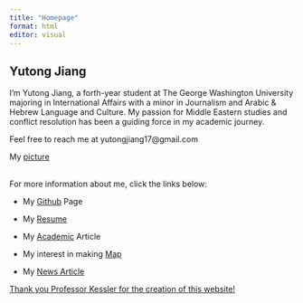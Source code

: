 ```yaml
---
title: "Homepage"
format: html
editor: visual
---
```


## Yutong Jiang

I'm Yutong Jiang, a forth-year student at The George Washington University majoring in International Affairs with a minor in Journalism and Arabic & Hebrew Language and Culture. My passion for Middle Eastern studies and conflict resolution has been a guiding force in my academic journey.

Feel free to reach me at yutongjiang17\@gmail.com

My [picture](https://github.com/amyutone/mywebsite12-5/blob/main/unnamed%20(1).jpg)

\
For more information about me, click the links below:

-   My [Github](https://github.com/amyutone){.uri} Page

-   My [Resume](https://github.com/amyutone/mywebsite12-5/blob/main/Resume%20%20-%20Yutong%20Jiang%20.pdf)

-   My [Academic](https://amyutone.github.io/mywebsite12-5/academic.html) Article

-   My interest in making [Map](https://amyutone.github.io/mywebsite12-5/map.html)

-   My [News Article](https://amyutone.github.io/mywebsite12-5/academic.html)

[Thank you Professor Kessler for the creation of this website!](https://github.com/amyutone/mywebsite12-5/blob/main/Thank%20You%20Letter.pdf)\
